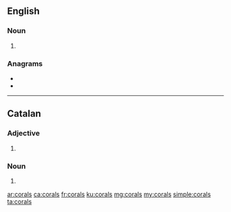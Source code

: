 ==English==

===Noun===
{{head|en|noun plural form}}

# {{plural of|coral|lang=en}}

===Anagrams===
* {{l|en|Carlos}}
* {{l|en|carols}}
----
==Catalan==

===Adjective===
{{ca-adj-form}}

# {{plural of|coral|lang=ca}}

===Noun===
{{ca-noun-form}}

# {{plural of|coral|lang=ca}}

[[ar:corals]]
[[ca:corals]]
[[fr:corals]]
[[ku:corals]]
[[mg:corals]]
[[my:corals]]
[[simple:corals]]
[[ta:corals]]